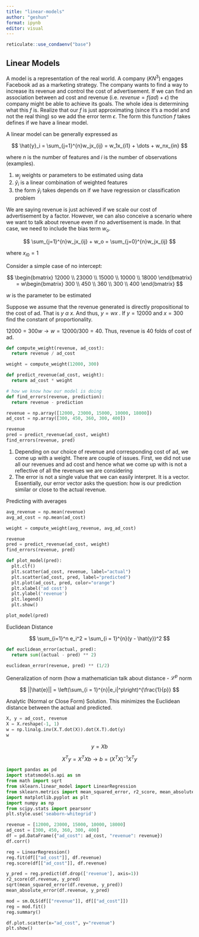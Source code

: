 ```yaml
---
title: "linear-models"
author: "geshun"
format: ipynb
editor: visual
---
```


```r
reticulate::use_condaenv("base")
```

## Linear Models

A model is a representation of the real world. A company ($KN^3$) engages Facebook ad as a marketing strategy. The company wants to find a way to increase its revenue and control the cost of advertisement. If we can find an association between ad cost and revenue (i.e. $revenue = f(ad) + \epsilon$) the company might be able to achieve its goals. The whole idea is determining what this $f$ is. Realize that our $f$ is just approximating (since it's a model and not the real thing) so we add the error term $\epsilon$. The form this function $f$ takes defines if we have a linear model.

A linear model can be generally expressed as

$$
\hat{y}_i = \sum_{j=1}^{n}w_jx_{ij} = w_1x_{i1} + \dots + w_nx_{in}
$$

where $n$ is the number of features and $i$ is the number of observations (examples).

1.  $w_j$ weights or parameters to be estimated using data
2.  $\hat{y}_i$ is a linear combination of weighted features
3.  the form $\hat{y}_i$ takes depends on if we have regression or classification problem

We are saying revenue is just achieved if we scale our cost of advertisement by a factor. However, we can also conceive a scenario where we want to talk about revenue even if no advertisement is made. In that case, we need to include the bias term $w_o$.

$$
\sum_{j=1}^{n}w_jx_{ij} + w_o = \sum_{j=0}^{n}w_jx_{ij}
$$

where $x_{i0} = 1$

Consider a simple case of no intercept:

$$
\begin{bmatrix}
12000 \\ 23000 \\ 15000 \\ 10000 \\ 18000
\end{bmatrix} = 
w\begin{bmatrix}
300 \\ 450 \\ 360 \\ 300 \\ 400
\end{bmatrix}
$$

$w$ is the parameter to be estimated

Suppose we assume that the revenue generated is directly propositional to the cost of ad. That is $y\:\alpha\: x$. And thus, $y = wx$ . If $y = 12000$ and $x = 300$ find the constant of proportionality.

$12000 = 300w \rightarrow w = 12000 / 300 = 40$. Thus, revenue is 40 folds of cost of ad.

```python
def compute_weight(revenue, ad_cost):
  return revenue / ad_cost

weight = compute_weight(12000, 300)

def predict_revenue(ad_cost, weight):
  return ad_cost * weight

# how we know how our model is doing
def find_errors(revenue, prediction):
  return revenue - prediction

revenue = np.array([12000, 23000, 15000, 10000, 18000])
ad_cost = np.array([300, 450, 360, 300, 400])

revenue
pred = predict_revenue(ad_cost, weight)
find_errors(revenue, pred)
```

1.  Depending on our choice of revenue and corresponding cost of ad, we come up with a weight. There are couple of issues. First, we did not use all our revenues and ad cost and hence what we come up with is not a reflective of all the revenues we are considering
2.  The error is not a single value that we can easily interpret. It is a vector. Essentially, our error vector asks the question: how is our prediction similar or close to the actual revenue.

Predicting with averages

```python
avg_revenue = np.mean(revenue)
avg_ad_cost = np.mean(ad_cost)

weight = compute_weight(avg_revenue, avg_ad_cost)

revenue
pred = predict_revenue(ad_cost, weight)
find_errors(revenue, pred)
```

```python
def plot_model(pred):
  plt.clf()
  plt.scatter(ad_cost, revenue, label="actual")
  plt.scatter(ad_cost, pred, label="predicted")
  plt.plot(ad_cost, pred, color="orange")
  plt.xlabel('ad cost')
  plt.ylabel('revenue')
  plt.legend()
  plt.show()

plot_model(pred)
```

Euclidean Distance

$$
\sum_{i=1}^n e_i^2 = \sum_{i = 1}^{n}(y - \hat{y})^2
$$

```python
def euclidean_error(actual, pred):
  return sum((actual - pred) ** 2)

euclidean_error(revenue, pred) ** (1/2)
```

Generalization of norm (how a mathematician talk about distance - $\mathcal{L}^p$ norm

$$
||\hat{e}|| = \left(\sum_{i = 1}^{n}|e_i|^p\right)^{\frac{1}{p}}
$$

Analytic (Normal or Close Form) Solution. This minimizes the Euclidean distance between the actual and predicted.

```python
X, y = ad_cost, revenue
X = X.reshape(-1, 1)
w = np.linalg.inv(X.T.dot(X)).dot(X.T).dot(y)
w
```

$$
y = Xb
$$

$$
X^Ty = X^TXb \rightarrow b = (X^TX)^{-1}X^Ty
$$

```python
import pandas as pd
import statsmodels.api as sm
from math import sqrt
from sklearn.linear_model import LinearRegression
from sklearn.metrics import mean_squared_error, r2_score, mean_absolute_error
import matplotlib.pyplot as plt
import numpy as np
from scipy.stats import pearsonr
plt.style.use('seaborn-whitegrid')
```

```python
revenue = [12000, 23000, 15000, 10000, 18000]
ad_cost = [300, 450, 360, 300, 400]
df = pd.DataFrame({"ad_cost": ad_cost, "revenue": revenue})
df.corr()
```

```python
reg = LinearRegression()
reg.fit(df[["ad_cost"]], df.revenue)
reg.score(df[["ad_cost"]], df.revenue)
```

```python
y_pred = reg.predict(df.drop(['revenue'], axis=1))
r2_score(df.revenue, y_pred)
sqrt(mean_squared_error(df.revenue, y_pred))
mean_absolute_error(df.revenue, y_pred)
```

```python
mod = sm.OLS(df[["revenue"]], df[["ad_cost"]])
reg = mod.fit()
reg.summary()
```

```python
df.plot.scatter(x="ad_cost", y="revenue")
plt.show()
```
